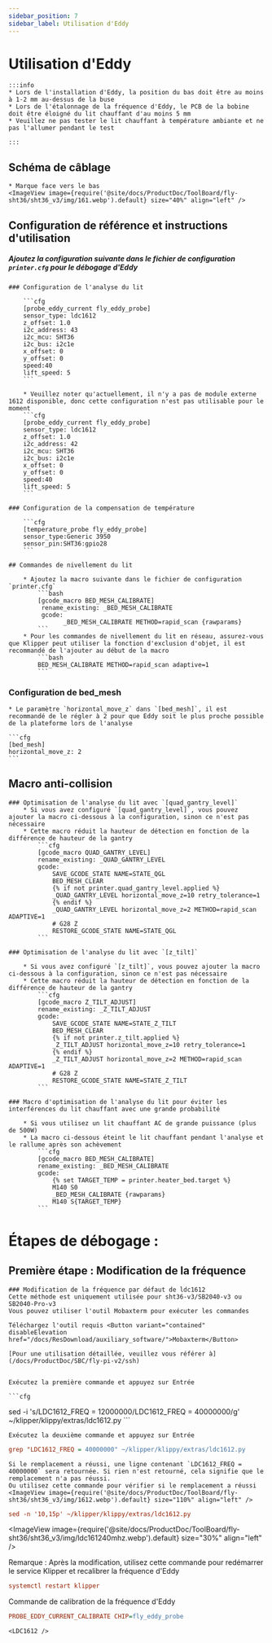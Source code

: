 ```yaml
---
sidebar_position: 7
sidebar_label: Utilisation d'Eddy
---
```




# Utilisation d'Eddy

    :::info
    * Lors de l'installation d'Eddy, la position du bas doit être au moins à 1-2 mm au-dessus de la buse
    * Lors de l'étalonnage de la fréquence d'Eddy, le PCB de la bobine doit être éloigné du lit chauffant d'au moins 5 mm
    * Veuillez ne pas tester le lit chauffant à température ambiante et ne pas l'allumer pendant le test

    :::


## Schéma de câblage

    * Marque face vers le bas
    <ImageView image={require('@site/docs/ProductDoc/ToolBoard/fly-sht36/sht36_v3/img/161.webp').default} size="40%" align="left" />


## Configuration de référence et instructions d'utilisation

##### Ajoutez la configuration suivante dans le fichier de configuration `printer.cfg` pour le débogage d'Eddy

    ### Configuration de l'analyse du lit

        ```cfg
        [probe_eddy_current fly_eddy_probe]
        sensor_type: ldc1612
        z_offset: 1.0
        i2c_address: 43
        i2c_mcu: SHT36
        i2c_bus: i2c1e
        x_offset: 0
        y_offset: 0
        speed:40
        lift_speed: 5
        ```

        * Veuillez noter qu'actuellement, il n'y a pas de module externe 1612 disponible, donc cette configuration n'est pas utilisable pour le moment
        ```cfg
        [probe_eddy_current fly_eddy_probe]
        sensor_type: ldc1612
        z_offset: 1.0
        i2c_address: 42
        i2c_mcu: SHT36
        i2c_bus: i2c1e
        x_offset: 0
        y_offset: 0
        speed:40
        lift_speed: 5
        ```

    ### Configuration de la compensation de température

        ```cfg
        [temperature_probe fly_eddy_probe]
        sensor_type:Generic 3950
        sensor_pin:SHT36:gpio28
        ```

    ## Commandes de nivellement du lit
    
        * Ajoutez la macro suivante dans le fichier de configuration `printer.cfg`
            ```bash
            [gcode_macro BED_MESH_CALIBRATE]
             rename_existing: _BED_MESH_CALIBRATE
             gcode: 
                   _BED_MESH_CALIBRATE METHOD=rapid_scan {rawparams}
            ```
        * Pour les commandes de nivellement du lit en réseau, assurez-vous que Klipper peut utiliser la fonction d'exclusion d'objet, il est recommandé de l'ajouter au début de la macro
            ```bash
            BED_MESH_CALIBRATE METHOD=rapid_scan adaptive=1 
            ```

### Configuration de bed_mesh

    * Le paramètre `horizontal_move_z` dans `[bed_mesh]`, il est recommandé de le régler à 2 pour que Eddy soit le plus proche possible de la plateforme lors de l'analyse

    ```cfg
    [bed_mesh]
    horizontal_move_z: 2
    ```
## Macro anti-collision

    ### Optimisation de l'analyse du lit avec `[quad_gantry_level]`
        * Si vous avez configuré `[quad_gantry_level]`, vous pouvez ajouter la macro ci-dessous à la configuration, sinon ce n'est pas nécessaire
        * Cette macro réduit la hauteur de détection en fonction de la différence de hauteur de la gantry
            ```cfg
            [gcode_macro QUAD_GANTRY_LEVEL]
            rename_existing: _QUAD_GANTRY_LEVEL
            gcode:
                SAVE_GCODE_STATE NAME=STATE_QGL
                BED_MESH_CLEAR
                {% if not printer.quad_gantry_level.applied %}
                _QUAD_GANTRY_LEVEL horizontal_move_z=10 retry_tolerance=1
                {% endif %}
                _QUAD_GANTRY_LEVEL horizontal_move_z=2 METHOD=rapid_scan ADAPTIVE=1
                # G28 Z
                RESTORE_GCODE_STATE NAME=STATE_QGL
            ```

    ### Optimisation de l'analyse du lit avec `[z_tilt]`

        * Si vous avez configuré `[z_tilt]`, vous pouvez ajouter la macro ci-dessous à la configuration, sinon ce n'est pas nécessaire
        * Cette macro réduit la hauteur de détection en fonction de la différence de hauteur de la gantry
            ```cfg
            [gcode_macro Z_TILT_ADJUST]
            rename_existing: _Z_TILT_ADJUST
            gcode:
                SAVE_GCODE_STATE NAME=STATE_Z_TILT
                BED_MESH_CLEAR
                {% if not printer.z_tilt.applied %}
                _Z_TILT_ADJUST horizontal_move_z=10 retry_tolerance=1
                {% endif %}
                _Z_TILT_ADJUST horizontal_move_z=2 METHOD=rapid_scan ADAPTIVE=1
                # G28 Z
                RESTORE_GCODE_STATE NAME=STATE_Z_TILT
            ```

    ### Macro d'optimisation de l'analyse du lit pour éviter les interférences du lit chauffant avec une grande probabilité

        * Si vous utilisez un lit chauffant AC de grande puissance (plus de 500W)
        * La macro ci-dessous éteint le lit chauffant pendant l'analyse et le rallume après son achèvement
            ```cfg
            [gcode_macro BED_MESH_CALIBRATE]
            rename_existing: _BED_MESH_CALIBRATE
            gcode:
                {% set TARGET_TEMP = printer.heater_bed.target %}
                M140 S0
                _BED_MESH_CALIBRATE {rawparams}
                M140 S{TARGET_TEMP}
            ```

   # Étapes de débogage : 
   ## Première étape : Modification de la fréquence

    ### Modification de la fréquence par défaut de ldc1612
    Cette méthode est uniquement utilisée pour sht36-v3/SB2040-v3 ou SB2040-Pro-v3
    Vous pouvez utiliser l'outil Mobaxterm pour exécuter les commandes
    
    Téléchargez l'outil requis <Button variant="contained" disableElevation href="/docs/ResDownload/auxiliary_software/">Mobaxterm</Button>
    
    [Pour une utilisation détaillée, veuillez vous référer à](/docs/ProductDoc/SBC/fly-pi-v2/ssh)


    Exécutez la première commande et appuyez sur Entrée

    ```cfg
sed -i 's/LDC1612_FREQ = 12000000/LDC1612_FREQ = 40000000/g' ~/klipper/klippy/extras/ldc1612.py
    ```

    Exécutez la deuxième commande et appuyez sur Entrée
  ```cfg
grep "LDC1612_FREQ = 40000000" ~/klipper/klippy/extras/ldc1612.py
  ```
    Si le remplacement a réussi, une ligne contenant `LDC1612_FREQ = 40000000` sera retournée. Si rien n'est retourné, cela signifie que le remplacement n'a pas réussi.
    Ou utilisez cette commande pour vérifier si le remplacement a réussi
    <ImageView image={require('@site/docs/ProductDoc/ToolBoard/fly-sht36/sht36_v3/img/1612.webp').default} size="110%" align="left" />
```cfg
sed -n '10,15p' ~/klipper/klippy/extras/ldc1612.py
```
   <ImageView image={require('@site/docs/ProductDoc/ToolBoard/fly-sht36/sht36_v3/img/ldc161240mhz.webp').default} size="30%" align="left" />

   Remarque : Après la modification, utilisez cette commande pour redémarrer le service Klipper et recalibrer la fréquence d'Eddy
   ```cfg
   systemctl restart klipper
   ```
   Commande de calibration de la fréquence d'Eddy
   ```cfg
   PROBE_EDDY_CURRENT_CALIBRATE CHIP=fly_eddy_probe
   ```
    <LDC1612 />